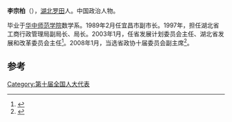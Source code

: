 '''李宗柏'''（{{bd|1950年|7月||}}），[[湖北|湖北]][[罗田|罗田]]人。中国政治人物。

毕业于[[华中师范学院|华中师范学院]]数学系。1989年2月任宜昌市副市长。1997年，担任湖北省工商行政管理局副局长、局长。2003年1月，任省发展计划委员会主任、湖北省发展和改革委员会主任<ref>{{cite news|title=李佑才|url=http://www.cnhubei.com/xwzt/2010zt/zxcl60zn/zxfzx/201010/t1488198.shtml|accessdate=2014-04-07|newspaper=荆楚网|archive-url=https://web.archive.org/web/20140408212719/http://www.cnhubei.com/xwzt/2010zt/zxcl60zn/zxfzx/201010/t1488198.shtml|archive-date=2014-04-08|dead-url=yes}}</ref>。2008年1月，当选省政协十届委员会副主席<ref>{{cite news|title=李宗柏|url=http://www.hb.xinhuanet.com/zhengwu/2008-01/31/content_12366510.htm|accessdate=2014-04-07|newspaper=新华网|deadurl=yes|archiveurl=https://web.archive.org/web/20150703035303/http://www.hb.xinhuanet.com/zhengwu/2008-01/31/content_12366510.htm|archivedate=2015-07-03}}</ref>。

==参考==
{{reflist}}
{{中国政治人物小作品}}

[[Category:第十届全国人大代表|Category:第十届全国人大代表]]